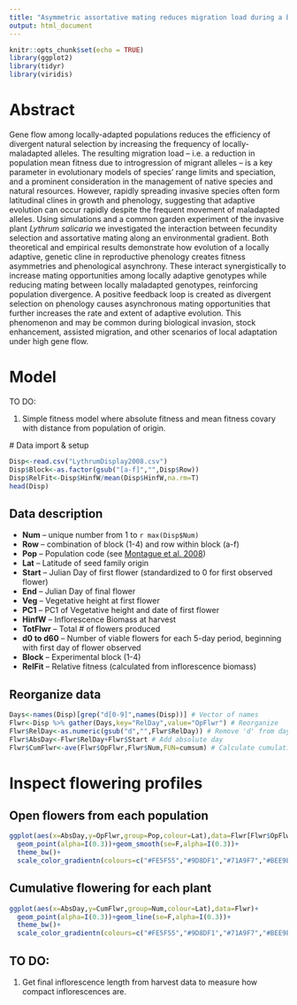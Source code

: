 ```yaml
---
title: "Asymmetric assortative mating reduces migration load during a biological invasion"
output: html_document
---
```

  
```r
knitr::opts_chunk$set(echo = TRUE)
library(ggplot2)
library(tidyr)
library(viridis)
```

# Abstract

Gene flow among locally-adapted populations reduces the efficiency of divergent natural selection by increasing the frequency of locally-maladapted alleles. The resulting migration load – i.e. a reduction in population mean fitness due to introgression of migrant alleles – is a key parameter in evolutionary models of species’ range limits and speciation, and a prominent consideration in the management of native species and natural resources. However, rapidly spreading invasive species often form latitudinal clines in growth and phenology, suggesting that adaptive evolution can occur rapidly despite the frequent movement of maladapted alleles. Using simulations and a common garden experiment of the invasive plant _Lythrum salicaria_ we investigated the interaction between fecundity selection and assortative mating along an environmental gradient. Both theoretical and empirical results demonstrate how evolution of a locally adaptive, genetic cline in reproductive phenology creates fitness asymmetries and phenological asynchrony. These interact synergistically to increase mating opportunities among locally adaptive genotypes while reducing mating between locally maladapted genotypes, reinforcing population divergence. A positive feedback loop is created as divergent selection on phenology causes asynchronous mating opportunities that further increases the rate and extent of adaptive evolution. This phenomenon and may be common during biological invasion, stock enhancement, assisted migration, and other scenarios of local adaptation under high gene flow.

# Model

TO DO:
  
  1. Simple fitness model where absolute fitness and mean fitness covary with distance from population of origin.
  
  # Data import & setup

```r
Disp<-read.csv("LythrumDisplay2008.csv")
Disp$Block<-as.factor(gsub("[a-f]","",Disp$Row))
Disp$RelFit<-Disp$HinfW/mean(Disp$HinfW,na.rm=T)
head(Disp)
```

## Data description

  * **Num** -- unique number from 1 to `r max(Disp$Num)`
  * **Row** -- combination of block (1-4) and row within block (a-f)
  * **Pop** -- Population code (see [Montague et al. 2008](https://onlinelibrary.wiley.com/doi/full/10.1111/j.1420-9101.2007.01456.x))
  * **Lat** -- Latitude of seed family origin
  * **Start** -- Julian Day of first flower (standardized to 0 for first observed flower)
  * **End** -- Julian Day of final flower
  * **Veg** -- Vegetative height at first flower
  * **PC1** -- PC1 of Vegetative height and date of first flower
  * **HinfW** -- Inflorescence Biomass at harvest
  * **TotFlwr** -- Total # of flowers produced
  * **d0 to d60** -- Number of viable flowers for each 5-day period, beginning with first day of flower observed
  * **Block** -- Experimental block (1-4)
  * **RelFit** -- Relative fitness (calculated from inflorescence biomass)

## Reorganize data

```r
Days<-names(Disp)[grep("d[0-9]",names(Disp))] # Vector of names
Flwr<-Disp %>% gather(Days,key="RelDay",value="OpFlwr") # Reorganize
Flwr$RelDay<-as.numeric(gsub("d","",Flwr$RelDay)) # Remove 'd' from day
Flwr$AbsDay<-Flwr$RelDay+Flwr$Start # Add absolute day
Flwr$CumFlwr<-ave(Flwr$OpFlwr,Flwr$Num,FUN=cumsum) # Calculate cumulative N flowers
```


# Inspect flowering profiles

## Open flowers from each population

```r
ggplot(aes(x=AbsDay,y=OpFlwr,group=Pop,colour=Lat),data=Flwr[Flwr$OpFlwr>0,])+
  geom_point(alpha=I(0.3))+geom_smooth(se=F,alpha=I(0.3))+
  theme_bw()+
  scale_color_gradientn(colours=c("#FE5F55","#9D8DF1","#71A9F7","#BEE9E8"))
```

## Cumulative flowering for each plant

```r
ggplot(aes(x=AbsDay,y=CumFlwr,group=Num,colour=Lat),data=Flwr)+
  geom_point(alpha=I(0.3))+geom_line(se=F,alpha=I(0.3))+
  theme_bw()+
  scale_color_gradientn(colours=c("#FE5F55","#9D8DF1","#71A9F7","#BEE9E8"))
```




## TO DO:

  1. Get final inflorescence length from harvest data to measure how compact inflorescences are.